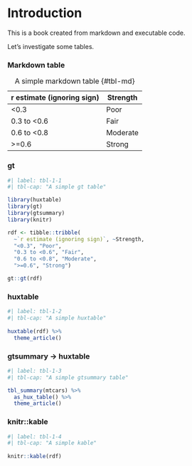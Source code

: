 # Introduction

This is a book created from markdown and executable code.

Let's investigate some tables.

### Markdown table

| r estimate (ignoring sign) | Strength |
|----------------------------|----------|
| <0.3                       | Poor     |
| 0.3 to <0.6                | Fair     |
| 0.6 to <0.8                | Moderate |
| >=0.6                      | Strong   |

: A simple markdown table {#tbl-md}

### gt

```r
#| label: tbl-1-1
#| tbl-cap: "A simple gt table"

library(huxtable)
library(gt)
library(gtsummary)
library(knitr)

rdf <- tibble::tribble(
  ~`r estimate (ignoring sign)`, ~Strength,
  "<0.3", "Poor",
  "0.3 to <0.6", "Fair",
  "0.6 to <0.8", "Moderate",
  ">=0.6", "Strong")

gt::gt(rdf)
```

### huxtable

```r
#| label: tbl-1-2
#| tbl-cap: "A simple huxtable"
 
huxtable(rdf) %>% 
  theme_article()
```

### gtsummary -> huxtable
```r
#| label: tbl-1-3
#| tbl-cap: "A simple gtsummary table"

tbl_summary(mtcars) %>% 
  as_hux_table() %>% 
  theme_article()
```

### knitr::kable
```r
#| label: tbl-1-4
#| tbl-cap: "A simple kable"
 
knitr::kable(rdf)
```
